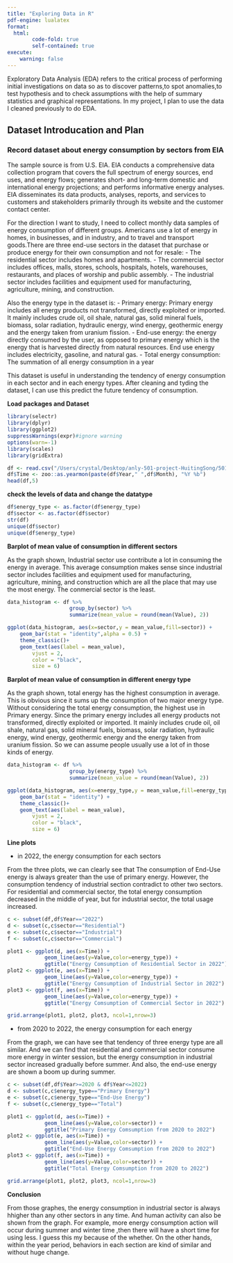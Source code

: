 ```yaml
---
title: "Exploring Data in R"
pdf-engine: lualatex
format:
  html:
        code-fold: true
        self-contained: true
execute:
    warning: false
---
```


Exploratory Data Analysis (EDA) refers to the critical process of performing initial investigations on data so as to discover patterns,to spot anomalies,to test hypothesis and to check assumptions with the help of summary statistics and graphical representations. In my project, I plan to use the data I cleaned previously to do EDA.

## Dataset Introducation and Plan

### Record dataset about energy consumption by sectors from EIA

The sample source is from U.S. EIA. EIA conducts a comprehensive data collection program that covers the full spectrum of energy sources, end uses, and energy flows; generates short- and long-term domestic and international energy projections; and performs informative energy analyses. EIA disseminates its data products, analyses, reports, and services to customers and stakeholders primarily through its website and the customer contact center.

For the direction I want to study, I need to collect monthly data samples of energy consumption of different groups. Americans use a lot of energy in homes, in businesses, and in industry, and to travel and transport goods.There are three end-use sectors in the dataset that purchase or produce energy for their own consumption and not for resale: 
 - The residential sector includes homes and apartments.
 - The commercial sector includes offices, malls, stores, schools, hospitals, hotels, warehouses, restaurants, and places of worship and public assembly.
 - The industrial sector includes facilities and equipment used for manufacturing, agriculture, mining, and construction.

Also the energy type in the dataset is:
 - Primary energy:
    Primary energy includes all energy products not transformed, directly exploited or imported. It mainly includes crude oil, oil shale, natural gas, solid mineral fuels, biomass, solar radiation, hydraulic energy, wind energy, geothermic energy and the energy taken from uranium fission.
 - End-use energy:
    the energy directly consumed by the user, as opposed to primary energy which is the energy that is harvested directly from natural resources. End use energy includes electricity, gasoline, and natural gas.
 - Total energy consumption: 
    The summation of all energy consumption in a year

This dataset is useful in understanding the tendency of energy consumption in each sector and in each energy types. After cleaning and tyding the dataset, I can use this predict the future tendency of consumption.

**Load packages and Dataset**
```r
library(selectr)
library(dplyr)
library(ggplot2)
suppressWarnings(expr)#ignore warning
options(warn=-1)
library(scales)
library(gridExtra)
```
```r
df <- read.csv("/Users/crystal/Desktop/anly-501-project-HuitingSong/501-project-website/data/cleaned data/clean_sector_v2.csv")
df$Time <- zoo::as.yearmon(paste(df$Year," ",df$Month), "%Y %b")
head(df,5)
```

**check the levels of data and change the datatype**
```r
df$energy_type <- as.factor(df$energy_type)
df$sector <- as.factor(df$sector)
str(df)
unique(df$sector)
unique(df$energy_type)
```

**Barplot of mean value of consumption in different sectors**

As the graph shown, Industrial sector use contribute a lot in consuming the energy in average. This average consumption makes sense since industrial sector includes facilities and equipment used for manufacturing, agriculture, mining, and construction which are all the place that may use the most energy. The conmercial sector is the least. 
```r
data_histogram <- df %>% 
                    group_by(sector) %>%
                    summarize(mean_value = round(mean(Value), 2))

ggplot(data_histogram, aes(x=sector,y = mean_value,fill=sector)) +
    geom_bar(stat = "identity",alpha = 0.5) +
    theme_classic()+
    geom_text(aes(label = mean_value),
        vjust = 2,
        color = "black",
        size = 6)
```

**Barplot of mean value of consumption in different energy type**

 As the graph shown, total energy has the highest consumption in average. This is obvious since it sums up the consumption of two major energy type. Without considering the total energy consumption, the highest use in Primary energy. Since the primary energy includes all energy products not transformed, directly exploited or imported. It mainly includes crude oil, oil shale, natural gas, solid mineral fuels, biomass, solar radiation, hydraulic energy, wind energy, geothermic energy and the energy taken from uranium fission. So we can assume people usually use a lot of in those kinds of energy.
```r
data_histogram <- df %>% 
                    group_by(energy_type) %>%
                    summarize(mean_value = round(mean(Value), 2))

ggplot(data_histogram, aes(x=energy_type,y = mean_value,fill=energy_type)) +
    geom_bar(stat = "identity") +
    theme_classic()+
    geom_text(aes(label = mean_value),
        vjust = 2,
        color = "black",
        size = 6)
```

**Line plots**

- in 2022, the energy consumption for each sectors

From the three plots, we can clearly see that The consumption of End-Use energy is always greater than the use of primary energy. However, the consumption tendency of industrial section contradict to other two sectors. For residential and commercial sector, the total energy consumption decreased in the middle of year, but for industrial sector, the total usage increased. 
```r
c <- subset(df,df$Year=="2022")
d <- subset(c,c$sector=="Residential")
e <- subset(c,c$sector=="Industrial")
f <- subset(c,c$sector=="Commercial")

plot1 <- ggplot(d, aes(x=Time)) +
            geom_line(aes(y=Value,color=energy_type)) +
            ggtitle("Energy Comsumption of Residential Sector in 2022")
plot2 <- ggplot(e, aes(x=Time)) +
            geom_line(aes(y=Value,color=energy_type)) +
            ggtitle("Energy Comsumption of Industrial Sector in 2022")
plot3 <- ggplot(f, aes(x=Time)) +
            geom_line(aes(y=Value,color=energy_type)) +
            ggtitle("Energy Comsumption of Commercial Sector in 2022")

grid.arrange(plot1, plot2, plot3, ncol=1,nrow=3) 
```


- from 2020 to 2022, the energy consumption for each energy

From the graph, we can have see that tendency of three energy type are all similar. And we can find that residential and commercial sector consume more energy in winter session, but the energy consumption in industrial sector increased gradually before summer. And also, the end-use energy are shown a boom up during summer.
```r
c <- subset(df,df$Year>=2020 & df$Year<=2022)
d <- subset(c,c$energy_type=="Primary Energy")
e <- subset(c,c$energy_type=="End-Use Energy")
f <- subset(c,c$energy_type=="Total")

plot1 <- ggplot(d, aes(x=Time)) +
            geom_line(aes(y=Value,color=sector)) +
            ggtitle("Primary Energy Comsumption from 2020 to 2022")
plot2 <- ggplot(e, aes(x=Time)) +
            geom_line(aes(y=Value,color=sector)) +
            ggtitle("End-Use Energy Comsumption from 2020 to 2022")
plot3 <- ggplot(f, aes(x=Time)) +
            geom_line(aes(y=Value,color=sector)) +
            ggtitle("Total Energy Comsumption from 2020 to 2022")

grid.arrange(plot1, plot2, plot3, ncol=1,nrow=3) 
```

**Conclusion**

From those graphes, the energy consumption in industrial sector is always hhigher than any other sectors in any time. And human activity can also be shown from the graph. For example, more energy consumption action will occur during summer and winter time ,then there will have a short time for using less. I guess this my because of the whether. On the other hands, within the year period, behaviors in each section are kind of similar and without huge change. 
